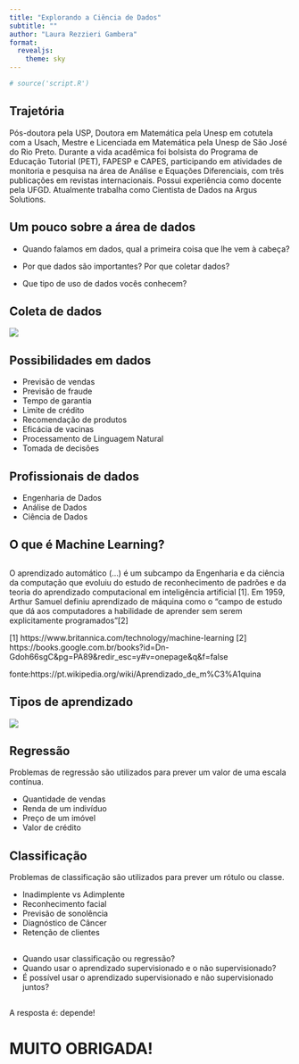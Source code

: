 ```yaml
---
title: "Explorando a Ciência de Dados"
subtitle: ""
author: "Laura Rezzieri Gambera"
format:
  revealjs:
    theme: sky
---
```


```r
# source('script.R')
```


## Trajetória

Pós-doutora pela USP, Doutora em Matemática pela Unesp em cotutela com a Usach, Mestre e Licenciada em Matemática pela Unesp de São José do Rio Preto. Durante a vida acadêmica foi bolsista do Programa de Educação Tutorial (PET), FAPESP e CAPES, participando em atividades de monitoria e pesquisa na área de Análise e Equações Diferenciais, com três publicações em revistas internacionais. Possui experiência como docente pela UFGD. Atualmente trabalha como Cientista de Dados na Argus Solutions.

## Um pouco sobre a área de dados

- Quando falamos em dados, qual a primeira coisa que lhe vem à cabeça?

- Por que dados são importantes? Por que coletar dados?

- Que tipo de uso de dados vocês conhecem?

## Coleta de dados


![](imagens/Banco de dados.png){.center}

## Possibilidades em dados

- Previsão de vendas
- Previsão de fraude
- Tempo de garantia
- Limite de crédito
- Recomendação de produtos
- Eficácia de vacinas
- Processamento de Linguagem Natural
- Tomada de decisões

## Profissionais de dados

- Engenharia de Dados
- Análise de Dados
- Ciência de Dados

## O que é Machine Learning?

##

O aprendizado automático (...) é um subcampo da Engenharia e da ciência da computação que evoluiu do estudo de reconhecimento de padrões e da teoria do aprendizado computacional em inteligência artificial [1]. Em 1959, Arthur Samuel definiu aprendizado de máquina como o "campo de estudo que dá aos computadores a habilidade de aprender sem serem explicitamente programados"[2]

[1] https://www.britannica.com/technology/machine-learning
[2] https://books.google.com.br/books?id=Dn-Gdoh66sgC&pg=PA89&redir_esc=y#v=onepage&q&f=false

fonte:https://pt.wikipedia.org/wiki/Aprendizado_de_m%C3%A1quina

## Tipos de aprendizado
![](imagens/ML.png){.center}

## Regressão

Problemas de regressão são utilizados para prever um valor de uma escala contínua.

- Quantidade de vendas
- Renda de um indivíduo
- Preço de um imóvel
- Valor de crédito

## Classificação

Problemas de classificação são utilizados para prever um rótulo ou classe.

- Inadimplente vs Adimplente
- Reconhecimento facial
- Previsão de sonolência
- Diagnóstico de Câncer
- Retenção de clientes

##

- Quando usar classificação ou regressão?
- Quando usar o aprendizado supervisionado e o não supervisionado?
- É possível usar o aprendizado supervisionado e não supervisionado juntos?

##

A resposta é: depende!


# MUITO OBRIGADA!
